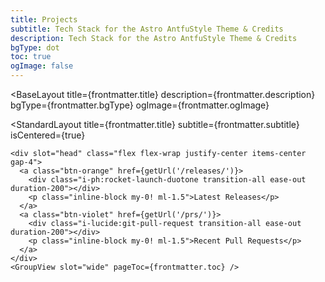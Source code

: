 ```yaml
---
title: Projects
subtitle: Tech Stack for the Astro AntfuStyle Theme & Credits
description: Tech Stack for the Astro AntfuStyle Theme & Credits
bgType: dot
toc: true
ogImage: false
---
```



<BaseLayout
  title={frontmatter.title}
  description={frontmatter.description}
  bgType={frontmatter.bgType}
  ogImage={frontmatter.ogImage}
>
  <StandardLayout
    title={frontmatter.title}
    subtitle={frontmatter.subtitle}
    isCentered={true}
  >
    <div slot="head" class="flex flex-wrap justify-center items-center gap-4">
      <a class="btn-orange" href={getUrl('/releases/')}>
        <div class="i-ph:rocket-launch-duotone transition-all ease-out duration-200"></div>
        <p class="inline-block my-0! ml-1.5">Latest Releases</p>
      </a>
      <a class="btn-violet" href={getUrl('/prs/')}>
        <div class="i-lucide:git-pull-request transition-all ease-out duration-200"></div>
        <p class="inline-block my-0! ml-1.5">Recent Pull Requests</p>
      </a>
    </div>
    <GroupView slot="wide" pageToc={frontmatter.toc} />
  </StandardLayout>
</BaseLayout>

